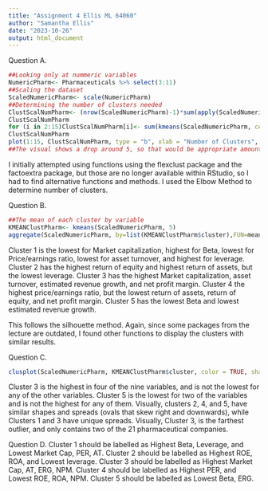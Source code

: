 ---
title: "Assignment 4 Ellis ML 64060"
author: "Samantha Ellis"
date: "2023-10-26"
output: html_document
---
Question A.
```{r}
##Looking only at nummeric variables
NumericPharm<- Pharmaceuticals %>% select(3:11)
##Scaling the dataset
ScaledNumericPharm<- scale(NumericPharm)
##Determining the number of clusters needed
ClustScalNumPharm<- (nrow(ScaledNumericPharm)-1)*sum(apply(ScaledNumericPharm,2,var))
ClustScalNumPharm
for (i in 2:15)ClustScalNumPharm[i]<- sum(kmeans(ScaledNumericPharm, centers = i)$withinss)
ClustScalNumPharm
plot(1:15, ClustScalNumPharm, type = "b", xlab = "Number of Clusters", ylab = "Within groups sum of squares")
##The visual shows a drop around 5, so that would be appropriate amount of clusters for this dataset
```
I initially attempted using functions using the flexclust package and the factoextra package, but those are no longer available within RStudio, so I had to find alternative functions and methods.
I used the Elbow Method to determine number of clusters.




Question B.
```{r}
##The mean of each cluster by variable
KMEANClustPharm<- kmeans(ScaledNumericPharm, 5)
aggregate(ScaledNumericPharm, by=list(KMEANClustPharm$cluster),FUN=mean)
```
Cluster 1 is the lowest for Market capitalization, highest for Beta, lowest for Price/earnings ratio, lowest for asset turnover, and highest for leverage.
Cluster 2 has the highest return of equity and highest return of assets, but the lowest leverage. 
Cluster 3 has the highest Market capitalization, asset turnover, estimated revenue growth, and net profit margin. 
Cluster 4 the highest price/earnings ratio, but the lowest return of assets, return of equity, and net profit margin. 
Cluster 5 has the lowest Beta and lowest estimated revenue growth. 

This follows the silhouette method. Again, since some packages from the lecture are outdated, I found other functions to display the clusters with similar results.




Question C. 
```{r}
clusplot(ScaledNumericPharm, KMEANClustPharm$cluster, color = TRUE, shade = TRUE, labels = 2, lines = 0)
```
Cluster 3 is the highest in four of the nine variables, and is not the lowest for any of the other variables. Cluster 5 is the lowest for two of the variables and is not the highest for any of them. 
Visually, clusters 2, 4, and 5, have similar shapes and spreads (ovals that skew right and downwards), while Clusters 1 and 3 have unique spreads. 
Visually, Cluster 3, is the farthest outlier, and only contains two of the 21 pharmaceutical companies. 










Question D.
Cluster 1 should be labelled as Highest Beta, Leverage, and Lowest Market Cap, PER, AT.
Cluster 2 should be labelled as Highest ROE, ROA, and Lowest leverage.
Cluster 3 should be labelled as Highest Market Cap, AT, ERG, NPM.
Cluster 4 should be labelled as Highest PER, and Lowest ROE, ROA, NPM.
Cluster 5 should be labelled as Lowest Beta, ERG.

